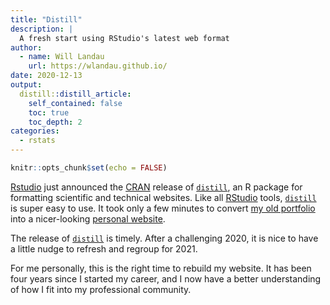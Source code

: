 ```yaml
---
title: "Distill"
description: |
  A fresh start using RStudio's latest web format
author:
  - name: Will Landau 
    url: https://wlandau.github.io/
date: 2020-12-13
output:
  distill::distill_article:
    self_contained: false
    toc: true
    toc_depth: 2
categories:
  - rstats
---
```


```r
knitr::opts_chunk$set(echo = FALSE)
```

[Rstudio](https://rstudio.com/) just announced the [CRAN](https://cran.r-project.org) release of [`distill`](https://rstudio.github.io/distill/), an R package for formatting scientific and technical websites. Like all [RStudio](https://rstudio.com/) tools, [`distill`](https://rstudio.github.io/distill/) is super easy to use. It took only a few minutes to convert [my old portfolio](https://wlandau.github.io/portfolio2020) into a nicer-looking [personal website](https://wlandau.github.io/).

The release of [`distill`](https://rstudio.github.io/distill/) is timely. After a challenging 2020, it is nice to have a little nudge to refresh and regroup for 2021.

For me personally, this is the right time to rebuild my website. It has been four years since I started my career, and I now have a better understanding of how I fit into my professional community.
